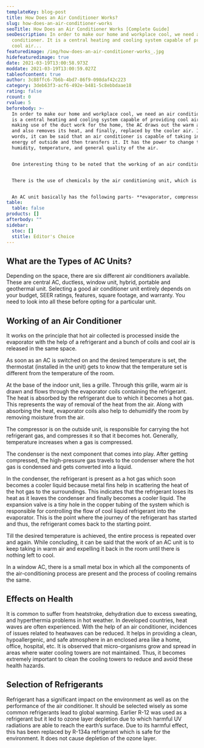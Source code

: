 ```yaml
---
templateKey: blog-post
title: How Does an Air Conditioner Works?
slug: how-does-an-air-conditioner-works
seoTitle: How Does an Air Conditioner Works [Complete Guide]
seoDescription: In order to make our home and workplace cool, we need an air
  conditioner. It is a central heating and cooling system capable of providing
  cool air...
featuredimage: /img/how-does-an-air-conditioner-works_.jpg
hidefeaturedimage: true
date: 2021-03-19T13:00:58.973Z
moddate: 2021-03-19T13:00:59.027Z
tableofcontent: true
author: 3c88ffc6-7b6b-4bd7-86f9-098daf42c223
category: 3deb63f3-acf6-492e-b481-5c8ebbdaae18
rating: false
rcount: 0
rvalue: 5
beforebody: >-
  In order to make our home and workplace cool, we need an air conditioner. It
  is a central heating and cooling system capable of providing cool air. By
  making use of the duct work for the home, the AC draws out the warm air inside
  and also removes its heat, and finally, replaced by the cooler air. In other
  words, it can be said that an air conditioner is capable of taking in the heat
  energy of outside and then transfers it. It has the power to change the
  humidity, temperature, and general quality of the air.


  One interesting thing to be noted that the working of an air conditioner and a refrigerator is almost the same. The only difference is that a small and insulated space is made cool by the refrigerator. Whereas, the home, office, or commercial space is kept cool at a comfortable temperature by an air conditioner.


  There is the use of chemicals by the air conditioning unit, which is then converted to liquid from the gaseous state and back again. With the help of these chemicals, the heat from the air inside the property gets transferred into the outside air. In order to make the temperature of the air in your property comfortable, a simple scientific principle is used by the air conditioning unit and the remaining part is achieved by mechanical means.


  An AC unit basically has the following parts- **evaporator, compressor, condenser, expansion valve, and refrigerant**. In the evaporator, the heat inside the room is collected by a refrigerant gas. In this part, heat is absorbed by the liquid refrigerant which then evaporates to become gas. The most common refrigerant gases used are hydrocarbons, hydrofluorocarbons, or hydrochlorofluorocarbons.  Next comes the role of the compressor which is located in the outdoor unit. In this part, the gaseous refrigerant is compressed. From the compressor, the vaporized refrigerant passes to the condenser, which is also located in the outside unit of the AC. This gaseous refrigerant is then converted into liquid due to which heat is expelled outside. Evaporator has got chilled coils and the condenser has hot coils. In between these two sets of coils, is the expansion valve or throttling device. Its function is to keep an account of the amount of refrigerant that moves in the evaporator.
table:
  table: false
products: []
afterbody: ""
sidebar:
  stoc: []
  stitle: Editor's Choice
---
```

## What are the Types of AC Units?

Depending on the space, there are six different air conditioners available. These are central AC, ductless, window unit, hybrid, portable and geothermal unit. Selecting a good air conditioner unit entirely depends on your budget, SEER ratings, features, square footage, and warranty. You need to look into all these before opting for a particular unit.

## Working of an Air Conditioner

It works on the principle that hot air collected is processed inside the evaporator with the help of a refrigerant and a bunch of coils and cool air is released in the same space.

As soon as an AC is switched on and the desired temperature is set, the thermostat (installed in the unit) gets to know that the temperature set is different from the temperature of the room.

At the base of the indoor unit, lies a grille. Through this grille, warm air is drawn and flows through the evaporator coils containing the refrigerant. The heat is absorbed by the refrigerant due to which it becomes a hot gas. This represents the way of removal of the heat from the air. Along with absorbing the heat, evaporator coils also help to dehumidify the room by removing moisture from the air.

The compressor is on the outside unit, is responsible for carrying the hot refrigerant gas, and compresses it so that it becomes hot. Generally, temperature increases when a gas is compressed.

The condenser is the next component that comes into play. After getting compressed, the high-pressure gas travels to the condenser where the hot gas is condensed and gets converted into a liquid.

In the condenser, the refrigerant is present as a hot gas which soon becomes a cooler liquid because metal fins help in scattering the heat of the hot gas to the surroundings. This indicates that the refrigerant loses its heat as it leaves the condenser and finally becomes a cooler liquid. The expansion valve is a tiny hole in the copper tubing of the system which is responsible for controlling the flow of cool liquid refrigerant into the evaporator. This is the point where the journey of the refrigerant has started and thus, the refrigerant comes back to the starting point.

Till the desired temperature is achieved, the entire process is repeated over and again. While concluding, it can be said that the work of an AC unit is to keep taking in warm air and expelling it back in the room until there is nothing left to cool.

In a window AC, there is a small metal box in which all the components of the air-conditioning process are present and the process of cooling remains the same.

## Effects on Health

It is common to suffer from heatstroke, dehydration due to excess sweating, and hyperthermia problems in hot weather. In developed countries, heat waves are often experienced. With the help of an air conditioner, incidences of issues related to heatwaves can be reduced. It helps in providing a clean, hypoallergenic, and safe atmosphere in an enclosed area like a home, office, hospital, etc. It is observed that micro-organisms grow and spread in areas where water cooling towers are not maintained. Thus, it becomes extremely important to clean the cooling towers to reduce and avoid these health hazards.

## Selection of Refrigerants

Refrigerant has a significant impact on the environment as well as on the performance of the air conditioner. It should be selected wisely as some common refrigerants lead to global warming. Earlier R-12 was used as a refrigerant but it led to ozone layer depletion due to which harmful UV radiations are able to reach the earth’s surface. Due to its harmful effect, this has been replaced by R-134a refrigerant which is safe for the environment. It does not cause depletion of the ozone layer.